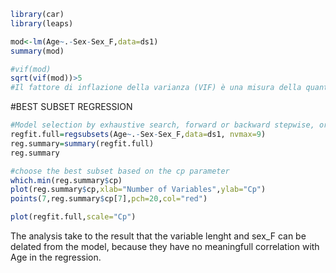 ```{r}
library(car)
library(leaps)
```

```{r}
mod<-lm(Age~.-Sex-Sex_F,data=ds1)
summary(mod)
```

```{r}
#vif(mod)
sqrt(vif(mod))>5
#Il fattore di inflazione della varianza (VIF) è una misura della quantità di  multicollinearità  in un insieme di  variabili di regressione multiple . Matematicamente, il VIF per una variabile del modello di regressione è uguale al rapporto tra la varianza complessiva del modello   e la varianza di un modello che include solo quella singola variabile indipendente. Questo rapporto è calcolato per ogni variabile indipendente. Un VIF elevato indica che la variabile indipendente associata è altamente allineata con le altre variabili nel modello.
```
#BEST SUBSET REGRESSION

```{r}
#Model selection by exhaustive search, forward or backward stepwise, or sequential replacement
regfit.full=regsubsets(Age~.-Sex-Sex_F,data=ds1, nvmax=9)
reg.summary=summary(regfit.full)
reg.summary

```

```{r}
#choose the best subset based on the cp parameter  
which.min(reg.summary$cp)
plot(reg.summary$cp,xlab="Number of Variables",ylab="Cp")
points(7,reg.summary$cp[7],pch=20,col="red")

plot(regfit.full,scale="Cp")
```

The analysis take to the result that the variable lenght and sex_F can be delated from the model, 
because they have no meaningfull correlation with Age in the regression.

